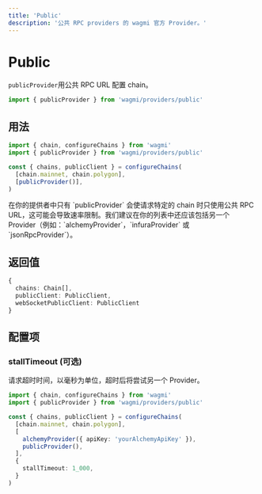 ```yaml
---
title: 'Public'
description: '公共 RPC providers 的 wagmi 官方 Provider。'
---
```



# Public

`publicProvider`用公共 RPC URL 配置 chain。

```ts
import { publicProvider } from 'wagmi/providers/public'
```

## 用法

```ts
import { chain, configureChains } from 'wagmi'
import { publicProvider } from 'wagmi/providers/public'

const { chains, publicClient } = configureChains(
  [chain.mainnet, chain.polygon],
  [publicProvider()],
)
```

<Callout type="warning">
  在你的提供者中只有 `publicProvider` 会使请求特定的 chain 时只使用公共 RPC
  URL，这可能会导致速率限制。我们建议在你的列表中还应该包括另一个
  Provider（例如：`alchemyProvider`，`infuraProvider` 或 `jsonRpcProvider`）。
</Callout>

## 返回值

```ts
{
  chains: Chain[],
  publicClient: PublicClient,
  webSocketPublicClient: PublicClient
}
```

## 配置项

### stallTimeout (可选)

请求超时时间，以毫秒为单位，超时后将尝试另一个 Provider。

```ts {8}
import { chain, configureChains } from 'wagmi'
import { publicProvider } from 'wagmi/providers/public'

const { chains, publicClient } = configureChains(
  [chain.mainnet, chain.polygon],
  [
    alchemyProvider({ apiKey: 'yourAlchemyApiKey' }),
    publicProvider(),
  ],
  {
    stallTimeout: 1_000,
  }
)
```
